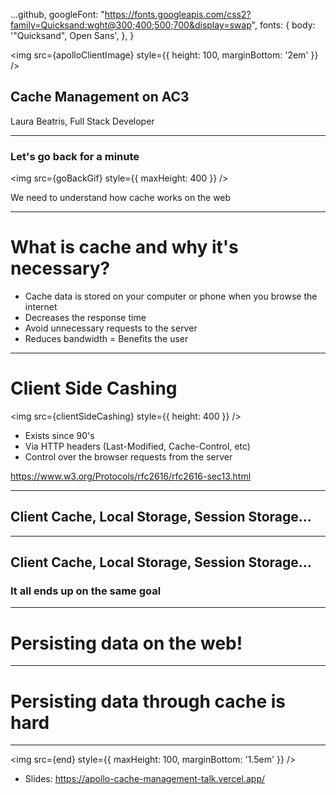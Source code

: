 

  ...github,
  googleFont: "https://fonts.googleapis.com/css2?family=Quicksand:wght@300;400;500;700&display=swap",
  fonts: {
    body: '"Quicksand", Open Sans',
  },
}

<Head>
  <title>Cache Management on AC3</title>
  <link rel="icon" href={apolloClientIcon} />
</Head>

<Footer>
  <SocialMediaHandle />
</Footer>

<img
  src={apolloClientImage} 
  style={{
    height: 100,
    marginBottom: '2em'
  }}
/>

## Cache Management on AC3

Laura Beatris, Full Stack Developer

---

### Let's go back for a minute 

<img src={goBackGif} style={{ maxHeight: 400 }} />

We need to understand how cache works on the web

---

# What is cache and why it's necessary?

<Steps>

- Cache data is stored on your computer or phone when you browse the internet
- Decreases the response time 
- Avoid unnecessary requests to the server
- Reduces bandwidth = Benefits the user 

</Steps>

---

# Client Side Cashing

<img src={clientSideCashing} style={{ height: 400 }} />

- Exists since 90's
- Via HTTP headers (Last-Modified, Cache-Control, etc)
- Control over the browser requests from the server 

<a href="https://www.w3.org/Protocols/rfc2616/rfc2616-sec13.html">
  https://www.w3.org/Protocols/rfc2616/rfc2616-sec13.html
</a>

---

## Client Cache, Local Storage, Session Storage...

---

## Client Cache, Local Storage, Session Storage...

### It all ends up on the same goal

---

# Persisting data on the web!

---

# Persisting data through cache is hard 

---

<img
  src={end}
  style={{
    maxHeight: 100,
    marginBottom: '1.5em'
  }}
/>

- Slides: https://apollo-cache-management-talk.vercel.app/

<h3>
  <SocialMediaHandle />
</h3>
